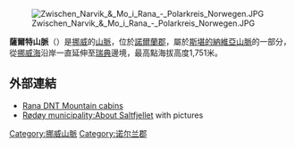 [[Image:Zwischen_Narvik_&_Mo_i_Rana_-_Polarkreis_Norwegen.JPG|right]]

'''薩爾特山脈'''（{{lang-no|Saltfjellet}}）是[[挪威|挪威]]的[[山脈|山脈]]，位於[[諾爾蘭郡|諾爾蘭郡]]，屬於[[斯堪的納維亞山脈|斯堪的納維亞山脈]]的一部分，從[[挪威海|挪威海]]沿岸一直延伸至[[瑞典|瑞典]]邊境，最高點海拔高度1,751米。

==外部連結==
{{Commons category|Saltfjellet}}

* [http://www.turistforeningen.no/rana/cabin.php?gr_id=39&fo_id=4922 Rana DNT Mountain cabins] {{Wayback|url=http://www.turistforeningen.no/rana/cabin.php?gr_id=39&fo_id=4922 |date=20110519031306 }}
* [http://www.rodoy.kommune.no/nordland/rodoy/rodoyk.nsf/0/0C5D984AF6EDF4BFC1256D350032B131?OpenDocument Rødøy municipality:About Saltfjellet]{{dead link|date=十月 2017 |bot=InternetArchiveBot }} with pictures {{no icon}}

{{Norway-geo-stub}}

[[Category:挪威山脈|Category:挪威山脈]]
[[Category:诺尔兰郡|Category:诺尔兰郡]]